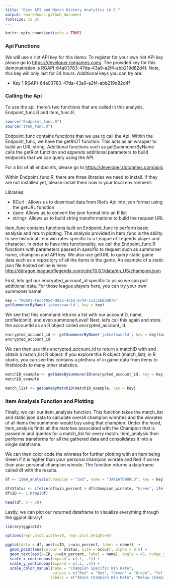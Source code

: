 ---
title: "Riot API and Match History Analytics in R "
output: rmarkdown::github_document
fontsize: 15 pt
---

```{r setup, include=FALSE}
knitr::opts_chunk$set(echo = TRUE)
```

### Api Functions

We will use a riot API key for this demo. To register for your own riot API key please go to <https://developer.riotgames.com/>. The provided key for this demonstration is RGAPI-64a03783-47da-43a9-a2f4-abb219d82d4f. Note, this key will only last for 24 hours. Additional keys you can try are:

*  Key 1 RGAPI-64a03783-47da-43a9-a2f4-abb219d82d4f



### Calling the Api

To use the api, there's two functions that are called in this analysis, Endpoint_func.R and Item_func.R.

```{r libraries}
source("Endpoint_func.R")
source("Item_func.R")
```

Endpoint_func contains functions that we use to call the Api. Within the Endpoint_func, we have the getRIOT function. This acts as an wrapper to build an URL string. Additional functions such as getSummonerByName calls the getRiot function and appends additional parameters to build endpoints that we can query using the API.

For a list of all endpoints, please go to <https://developer.riotgames.com/apis>

Within Endpoint_func.R, there are three libraries we need to install. If they are not installed yet, please install them now in your local environment: 

  Libraries:

* RCurl : Allows us to download data from Riot's Api into json format using the getURL function
* rjson: Allows us to convert the json format into an R list
* stringr: Allows us to build string transformations to build the request URL

Item_func contains functions built on Endpoint_func to perform basic analysis and return plotting. The analysis provided in Item_func is the ability to see historical item win rates specific to a League of Legends player and character. In order to have this functionality, we call the Endpoint_func.R functions with parameters passed in specific to request such as summoner name, champion and API key. We also use getURL to query static game data such as a repository of all the items in the game. An example of a static json file hosted online is here: <http://ddragon.leagueoflegends.com/cdn/10.6.1/data/en_US/champion.json> 

First, lets get our encrypted_account_id specific to us so we can pull additional data. For those league players here, you can try your own summoner name!:
```{r example 1}

key = "RGAPI-fbccf05d-d936-45b3-a744-cc2c268b887b"
getSummonerByName('jakeateworld', key = key)


```
We see that this command returns a list with our accountID, name, profileIconId, and even summonerLevel! Next, let's call this again and store the accountId as an R object called encrypted_account_id. 

```{r example 2}

encrypted_account_id <- getSummonerByName('jakeateworld', key = key)$accountId
encrypted_account_id

```
We can then use this encrypted_account_id to return a matchID with and obtain a match_list R object. If you explore this R object (match_list), in R studio, you can see this contains a plethora of in game data from items to firstbloods to many other statistics. 

```{r example 3}


matchID_example <- getGameBySummonerID(encrypted_account_id, key = key)$matches[[1]]$gameId
matchID_example

match_list <- getGameByMatchID(matchID_example, key = key)

```
### Item Analysis Function and Plotting

Finally, we call our item_analysis function. This function takes the match_list and static json data to calculate overall champion winrates and the winrates of all items the summoner would buy using that champion. Under the hood, item_analysis finds all the matches associated with the Champion that is passed in and queries for a match_list for every match. Item_analysis then performs transforms for all the gathered data and consolidates it into a single dataframe. 

We can then color code the winrates for further plotting with an item being Green if it is higher than your personal champion winrate and Red if worse than your personal champion winrate. The function returns a dataframe called df with the results. 

```{r example 4}

df <- item_analysis(champion = "Zed", name = "JAKEATEWORLD", key = key)

df$Status <- ifelse(df$win_percent > df$champion_winrate, "Green", ifelse(df$win_percent < df$champion_winrate, "Red", "Yellow"))
df$ID <- 1:nrow(df)

head(df, n = 50)

```

Lastly, we can plot our returned dataframe to visualize everything through the ggplot library!

```{r fig2, fig.height = 6, fig.width = 10, fig.align = "center"}
library(ggplot2)

options(repr.plot.width=10, repr.plot.height=6)

ggplot(data = df, aes(x=ID, y=win_percent, label = name))  +
  geom_point(aes(colour = Status, size = occur), alpha = 0.5) + 
  geom_text(aes(x=ID, y=win_percent, label = name), angle = 45, nudge_y = 0.05, nudge_x = 0.4, size = 3) +
  scale_x_continuous(expand = c(.1, .1)) +
  scale_y_continuous(expand = c(.1, .1)) +
  scale_color_manual(name = "Champion Specific Win Rate", 
                     values = c("Red" = "Red", "Green" = "Green", "Yellow" = "Yellow"),
                    labels = c("Above Champion Win Rate", "Below Champion Win Rate", "At Champion Win Rate")) + theme_bw()
  
```
